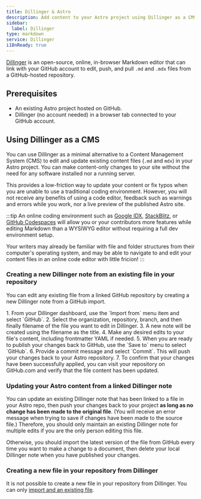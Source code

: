 ```yaml
---
title: Dillinger & Astro
description: Add content to your Astro project using Dillinger as a CMS
sidebar:
  label: Dillinger
type: markdown
service: Dillinger
i18nReady: true
---
```


[Dillinger](https://dillinger.io/) is an open-source, online, in-browser Markdown editor that can link with your GitHub account to edit, push, and pull `.md` and `.mdx` files from a GitHub-hosted repository.

## Prerequisites

- An existing Astro project hosted on GitHub.
- Dillinger (no account needed) in a browser tab connected to your GitHub account.

## Using Dillinger as a CMS

You can use Dillinger as a minimal alternative to a Content Management System (CMS) to edit and update existing content files (`.md` and `mdx`) in your Astro project. You can make content-only changes to your site without the need for any software installed nor a running server.

This provides a low-friction way to update your content or fix typos when you are unable to use a traditional coding environment. However, you will not receive any benefits of using a code editor, feedback such as warnings and errors while you work, nor a live preview of the published Astro site.

:::tip 
An online coding environment such as [Google IDX](https://idx.dev), [StackBlitz](https://stackblitz.com), or [GitHub Codespaces](https://github.dev) will allow you or your contributors more features while editing Markdown than a WYSIWYG editor without requiring a full dev environment setup.

Your writers may already be familiar with file and folder structures from their computer's operating system, and may be able to navigate to and edit your content files in an online code editor with little fricion!
:::

### Creating a new Dillinger note from an existing file in your repository

You can edit any existing file from a linked GitHub repository by creating a new Dillinger note from a GitHub import.

<Steps>
1. From your Dillinger dashboard, use the `Import from` menu item and select `GitHub`.
2. Select the organization, repository, branch, and then finally filename of the file you want to edit in Dillinger.
3. A new note will be created using the filename as the title.
4. Make any desired edits to your file's content, including frontmatter YAML if needed.
5. When you are ready to publish your changes back to GitHub, use the `Save to` menu to select `GitHub`.
6. Provide a commit message and select `Commit`. This will push your changes back to your Astro repository. 
7. To confirm that your changes have been successfully applied, you can visit your repository on GitHub.com and verify that the file content has been updated.
</Steps>

### Updating your Astro content from a linked Dillinger note

You can update an existing Dillinger note that has been linked to a file in your Astro repo, then push your changes back to your project **as long as no change has been made to the original file**. (You will receive an error message when trying to save if changes have been made to the source file.) Therefore, you should only maintain an existing Dillinger note for multiple edits if you are the only person editing this file.

Otherwise, you should import the latest version of the file from GitHub every time you want to make a change to a document, then delete your local Dillinger note when you have published your changes.

### Creating a new file in your repository from Dillinger

It is not possible to create a new file in your repository from Dillinger. You can only [import and an existing file](#creating-a-new-dillinger-note-from-an-existing-file-in-your-repository).

